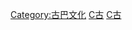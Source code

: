 {{Commonscat|Education in Cuba}}

[[Category:古巴文化|Category:古巴文化]]
[[Category:北美洲各国教育|C古]]
[[Category:加勒比海教育|C古]]